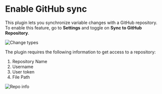 # Enable GitHub sync

This plugin lets you synchronize variable changes with a GitHub repository. To enable this feature, go to **Settings** and toggle on **Sync to GitHub Repository**.

![Change types](/images/git-settings.png)

The plugin requires the following information to get access to a repository:
1. Repository Name
2. Username
3. User token
4. File Path

![Repo info](/images/repo-info.png)
